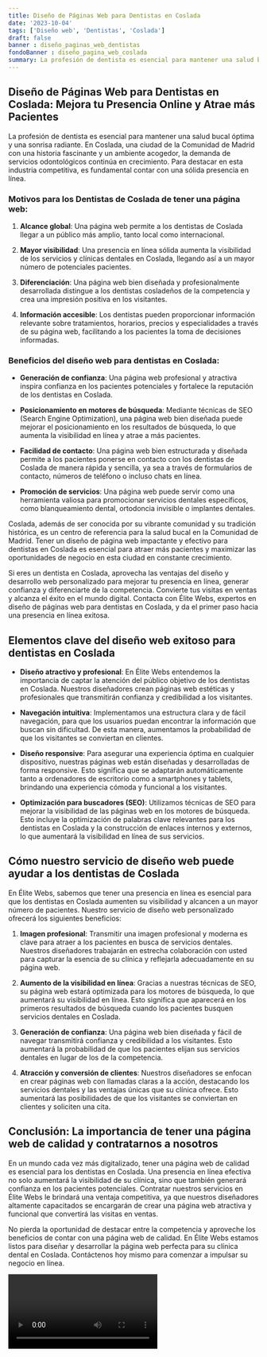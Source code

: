```yaml
---
title: Diseño de Páginas Web para Dentistas en Coslada
date: '2023-10-04'
tags: ['Diseño web', 'Dentistas', 'Coslada']
draft: false
banner : diseño_paginas_web_dentistas
fondoBanner : diseño_pagina_web_coslada
summary: La profesión de dentista es esencial para mantener una salud bucal óptima y una sonrisa radiante. En Coslada, una ciudad de la Comunidad de Madrid con una historia fascinante y un ambiente acogedor, la demanda de servicios odontológicos continúa en crecimiento. Para destacar en esta industria competitiva, es fundamental contar con una sólida presencia en línea. 
---
```


## Diseño de Páginas Web para Dentistas en Coslada: Mejora tu Presencia Online y Atrae más Pacientes

La profesión de dentista es esencial para mantener una salud bucal óptima y una sonrisa radiante. En Coslada, una ciudad de la Comunidad de Madrid con una historia fascinante y un ambiente acogedor, la demanda de servicios odontológicos continúa en crecimiento. Para destacar en esta industria competitiva, es fundamental contar con una sólida presencia en línea. 

### Motivos para los Dentistas de Coslada de tener una página web:

1. **Alcance global**: Una página web permite a los dentistas de Coslada llegar a un público más amplio, tanto local como internacional.

2. **Mayor visibilidad**: Una presencia en línea sólida aumenta la visibilidad de los servicios y clínicas dentales en Coslada, llegando así a un mayor número de potenciales pacientes.

3. **Diferenciación**: Una página web bien diseñada y profesionalmente desarrollada distingue a los dentistas cosladeños de la competencia y crea una impresión positiva en los visitantes.

4. **Información accesible**: Los dentistas pueden proporcionar información relevante sobre tratamientos, horarios, precios y especialidades a través de su página web, facilitando a los pacientes la toma de decisiones informadas.

### Beneficios del diseño web para dentistas en Coslada:

- **Generación de confianza**: Una página web profesional y atractiva inspira confianza en los pacientes potenciales y fortalece la reputación de los dentistas en Coslada.

- **Posicionamiento en motores de búsqueda**: Mediante técnicas de SEO (Search Engine Optimization), una página web bien diseñada puede mejorar el posicionamiento en los resultados de búsqueda, lo que aumenta la visibilidad en línea y atrae a más pacientes.

- **Facilidad de contacto**: Una página web bien estructurada y diseñada permite a los pacientes ponerse en contacto con los dentistas de Coslada de manera rápida y sencilla, ya sea a través de formularios de contacto, números de teléfono o incluso chats en línea.

- **Promoción de servicios**: Una página web puede servir como una herramienta valiosa para promocionar servicios dentales específicos, como blanqueamiento dental, ortodoncia invisible o implantes dentales.

Coslada, además de ser conocida por su vibrante comunidad y su tradición histórica, es un centro de referencia para la salud bucal en la Comunidad de Madrid. Tener un diseño de página web impactante y efectivo para dentistas en Coslada es esencial para atraer más pacientes y maximizar las oportunidades de negocio en esta ciudad en constante crecimiento.

Si eres un dentista en Coslada, aprovecha las ventajas del diseño y desarrollo web personalizado para mejorar tu presencia en línea, generar confianza y diferenciarte de la competencia. Convierte tus visitas en ventas y alcanza el éxito en el mundo digital. Contacta con Élite Webs, expertos en diseño de páginas web para dentistas en Coslada, y da el primer paso hacia una presencia en línea exitosa.

<GifSeo />

<Cta />

## Elementos clave del diseño web exitoso para dentistas en Coslada

- **Diseño atractivo y profesional**: En Élite Webs entendemos la importancia de captar la atención del público objetivo de los dentistas en Coslada. Nuestros diseñadores crean páginas web estéticas y profesionales que transmitirán confianza y credibilidad a los visitantes.

- **Navegación intuitiva**: Implementamos una estructura clara y de fácil navegación, para que los usuarios puedan encontrar la información que buscan sin dificultad. De esta manera, aumentamos la probabilidad de que los visitantes se conviertan en clientes.

- **Diseño responsive**: Para asegurar una experiencia óptima en cualquier dispositivo, nuestras páginas web están diseñadas y desarrolladas de forma responsive. Esto significa que se adaptarán automáticamente tanto a ordenadores de escritorio como a smartphones y tablets, brindando una experiencia cómoda y funcional a los visitantes.

- **Optimización para buscadores (SEO)**: Utilizamos técnicas de SEO para mejorar la visibilidad de las páginas web en los motores de búsqueda. Esto incluye la optimización de palabras clave relevantes para los dentistas en Coslada y la construcción de enlaces internos y externos, lo que aumentará la visibilidad en línea de sus servicios.

## Cómo nuestro servicio de diseño web puede ayudar a los dentistas de Coslada

En Élite Webs, sabemos que tener una presencia en línea es esencial para que los dentistas en Coslada aumenten su visibilidad y alcancen a un mayor número de pacientes. Nuestro servicio de diseño web personalizado ofrecerá los siguientes beneficios:

1. **Imagen profesional**: Transmitir una imagen profesional y moderna es clave para atraer a los pacientes en busca de servicios dentales. Nuestros diseñadores trabajarán en estrecha colaboración con usted para capturar la esencia de su clínica y reflejarla adecuadamente en su página web.

2. **Aumento de la visibilidad en línea**: Gracias a nuestras técnicas de SEO, su página web estará optimizada para los motores de búsqueda, lo que aumentará su visibilidad en línea. Esto significa que aparecerá en los primeros resultados de búsqueda cuando los pacientes busquen servicios dentales en Coslada.

3. **Generación de confianza**: Una página web bien diseñada y fácil de navegar transmitirá confianza y credibilidad a los visitantes. Esto aumentará la probabilidad de que los pacientes elijan sus servicios dentales en lugar de los de la competencia.

4. **Atracción y conversión de clientes**: Nuestros diseñadores se enfocan en crear páginas web con llamadas claras a la acción, destacando los servicios dentales y las ventajas únicas que su clínica ofrece. Esto aumentará las posibilidades de que los visitantes se conviertan en clientes y soliciten una cita.

## Conclusión: La importancia de tener una página web de calidad y contratarnos a nosotros

En un mundo cada vez más digitalizado, tener una página web de calidad es esencial para los dentistas en Coslada. Una presencia en línea efectiva no solo aumentará la visibilidad de su clínica, sino que también generará confianza en los pacientes potenciales. Contratar nuestros servicios en Élite Webs le brindará una ventaja competitiva, ya que nuestros diseñadores altamente capacitados se encargarán de crear una página web atractiva y funcional que convertirá las visitas en ventas.

No pierda la oportunidad de destacar entre la competencia y aproveche los beneficios de contar con una página web de calidad. En Élite Webs estamos listos para diseñar y desarrollar la página web perfecta para su clínica dental en Coslada. Contáctenos hoy mismo para comenzar a impulsar su negocio en línea.

<Video />

<CtaBot job='Dentistas' city='Coslada'/>

<Gmaps query='Coslada+españa+maps' />